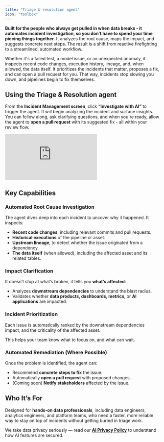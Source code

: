 ```yaml
---
title: "Triage & resolution agent"
icon: "toolbox"
---
```

**Built for the people who always get pulled in when data breaks - it automates incident investigation, so you don’t have to spend your time piecing things together.** It analyzes the root cause, maps the impact, and suggests concrete next steps. The result is a shift from reactive firefighting to a streamlined, automated workflow.

Whether it's a failed test, a model issue, or an unexpected anomaly, it inspects recent code changes, execution history, lineage, and, when allowed, the data itself. It prioritizes the incidents that matter, proposes a fix, and can open a pull request for you. That way, incidents stop slowing you down, and pipelines begin to fix themselves.

## Using the Triage & Resolution agent

From the **Incident Management screen**, click **“Investigate with AI”** to trigger the agent. It will begin analyzing the incident and surface insights. You can follow along, ask clarifying questions, and when you're ready, allow the agent to **open a pull request** with its suggested fix - all within your review flow.

<Frame>
  <div style={{ paddingBottom: "64.98194945848375%" }}>
    <iframe
      src="https://www.loom.com/embed/e341f158943e4cf68271251e3e89a389?sid=acad086a-7c8c-4dca-981c-7c120622079e"
      frameborder="0"
      webkitAllowFullScreen
      mozAllowFullScreen
      allowfullscreen
      style={{
        position: "absolute",
        top: 0,
        left: 0,
        width: "100%",
        height: "100%",
      }}
    ></iframe>
  </div>
</Frame>

## Key Capabilities

### Automated Root Cause Investigation

The agent dives deep into each incident to uncover why it happened. It inspects:

- **Recent code changes**, including relevant commits and pull requests.
- **Historical executions** of the pipeline or asset.
- **Upstream lineage**, to detect whether the issue originated from a dependency.
- **The data itself** (when allowed), including the affected asset and its related tables.

### Impact Clarification

It doesn’t stop at what’s broken, it tells you **what’s affected**:

- Analyzes **downstream dependencies** to understand the blast radius.
- Validates whether **data products, dashboards, metrics**, or **AI applications** are impacted.

### Incident Prioritization

Each issue is automatically ranked by the downstream dependencies impact, and the criticality of the affected asset.

This helps your team know what to focus on, and what can wait. 

### Automated Remediation (Where Possible)

Once the problem is identified, the agent can:

- Recommend **concrete steps to fix** the issue.
- Automatically **open a pull request** with proposed changes.
- (Coming soon) **Notify stakeholders** affected by the issue.

## Who It’s For

Designed for **hands-on data professionals**, including data engineers, analytics engineers, and platform teams, who need a faster, more reliable way to stay on top of incidents without getting buried in triage work.

<Check>We take data privacy seriously — read our [**AI Privacy Policy**](/cloud/general/ai-privacy-policy) to understand how AI features are secured.</Check>

